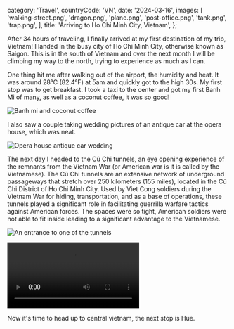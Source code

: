   category: 'Travel',
  countryCode: 'VN',
  date: '2024-03-16',
  images: [
    'walking-street.png',
    'dragon.png',
    'plane.png',
    'post-office.png',
    'tank.png',
    'trap.png',
  ],
  title: 'Arriving to Ho Chi Minh City, Vietnam',
};

After 34 hours of traveling, I finally arrived at my first destination of my trip, Vietnam! I landed in the busy city of Ho Chi Minh City, otherwise known as Saigon. This is in the south of Vietnam and over the next month I will be climbing my way to the north, trying to experience as much as I can.

One thing hit me after walking out of the airport, the humidity and heat. It was around 28°C (82.4°F) at 5am and quickly got to the high 30s. My first stop was to get breakfast. I took a taxi to the center and got my first Banh Mi of many, as well as a coconut coffee, it was so good!

![Banh mi and coconut coffee](/ho-chi-minh-city/banh-mi.png 'Banh mi and coconut coffee')

I also saw a couple taking wedding pictures of an antique car at the opera house, which was neat.

![Opera house antique car wedding](/ho-chi-minh-city/opera-wedding.png 'Opera house antique car wedding')

The next day I headed to the Củ Chi tunnels, an eye opening experience of the remnants from the Vietnam War (or American war is it is called by the Vietnamese). The Củ Chi tunnels are an extensive network of underground passageways that stretch over 250 kilometers (155 miles), located in the Củ Chi District of Ho Chi Minh City. Used by Viet Cong soldiers during the Vietnam War for hiding, transportation, and as a base of operations, these tunnels played a significant role in facilitating guerrilla warfare tactics against American forces. The spaces were so tight, American soldiers were not able to fit inside leading to a significant advantage to the Vietnamese.

![An entrance to one of the tunnels](/ho-chi-minh-city/tunnel.png 'An entrance to one of the tunnels')

<video controls>
  <source src='/ho-chi-minh-city/tunnels.mov' type='video/mp4' />
</video>

Now it's time to head up to central vietnam, the next stop is Hue.
